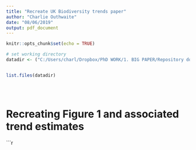 ```yaml
---
title: "Recreate UK Biodiversity trends paper"
author: "Charlie Outhwaite"
date: "08/06/2019"
output: pdf_document
---
```


```r
knitr::opts_chunk$set(echo = TRUE)
```



```r


# set working directory
datadir <- ("C:/Users/charl/Dropbox/PhD WORK/1. BIG PAPER/Repository downloads")


list.files(datadir)





```


# Recreating Figure 1 and associated trend estimates



```r




